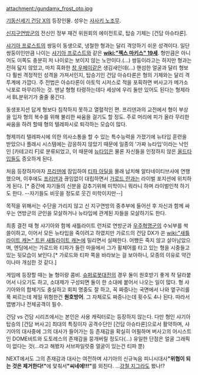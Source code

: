 attachment:/gundamx_frost_oto.jpg

[[기동신세기 건담 X]]의 등장인물. 성우는 [[사사키 노조무]].

[[신지구연방군]]의 전신인 정부 재건 위원회의 에이전트로, 탑승 기체는 [건담 아슈타론].

[[샤기아 프로스트]]의 쌍둥이 동생으로, 냉철한 형과는 달리 격앙하기 쉬운 성격이다. 일단 쌍둥이인만큼 나이는 [[샤기아 프로스트]]와 같은 '''[[wiki:"젝스 마키스" 19세]]'''. 형만큼은 아니어도 이쪽도 충분히 저 나이로는 보이지 않는 노안이다.(...)
쌍둥이라고는 하지만 형과는 전혀 닯지 않았고, 마치 흑화한 [[창 우페이]]같은 생김새인데(...) 핸섬한 얼굴과 달리 형보다 훨씬 격정적인 성격을 가져서인지, 탑승기인 건담 아슈타론은 형의 기체와는 달리 격투계에 가깝다. 주 전법은 아슈타론이 아토믹 시저스로 적을 포획하면 버사고가 메가소닉포로 마무리하는 것. 
맨날 형형 타령하는데다 세상에 우리 둘만 있어도 된다는 형제라서 BL분위기가 줄줄 풍긴다.

동생포지션 답게 형보다 침착하지 못하고 열혈적인 편.
프리덴과의 교전에서 형이 부상을 입자 형의 복수를 위해 불리한 싸움을 걸기도 할 정도.
주로 머리에 피가 올라 무리한 싸움을 하려 할때 형의 텔레파시로 퇴각하는 모습이 많다.

형제끼리 텔레파시에 의한 의사소통을 할 수 있는 특수능력을 가졌기에 뉴타입 훈련을 받았으나 플래시 시스템에는 감응하지 않았기 때문에 일종의 '가짜 뉴타입'이라는 낙인인 [카테고리 F]로 분류되었고, 이 때문에 [[뉴타입]]은 물론 자신들을 인정하지 않은 [[올드타입]]들도 증오하게 된다.

처음 등장하자마자 [[프리덴]]에 잠입하여 [[티파 아딜]]을 몰래 납치해 알타네이티브사에 연행했으며, 이후에도 [[프리덴]]과 끊임없이 대립하면서 [[가로드 란]]과는 라이벌 포지션에 위치하게 된다. [* 중간에 자기들의 신분을 감추기위해 미학이니 뭐라니 하며 라이벌인척 하기도 한다. --자기들도 비웃을 정도로 웃긴 미학이지만--]

목적을 위해서는 수단을 가리지 않고 신 지구연방의 중추부에 들어선 후 자신과 함께 싸우는 연방군의 군인을 모살하거나 뉴타입에 관계된 자들을 모살하기도 한다. 

최종 결전 때 형 샤기아와 함께 새틀라이트 런처로 연방군과 [[우주혁명군]]의 수뇌부를 싹쓸이하고, 이어서 모든 뉴타입을 죽이려고 하였지만 가로드의 건담 DX가 쏜 [[wiki:"새틀라이트 캐논" 트윈 새틀라이트 캐논]]에 밀리면서 실패한다. 어쨌든 죽지 않고 살아남았으며, 엔딩에서는 가로드와 티파가 들린 마을에서 그가 휠체어를 타고 있는 형을 시중들고 있는 뒷모습이 보인다.[* 가로드와 티파 쪽을 바라보는 걸 보아하니, 모종의 이유로 약간이나마 개심한 것 같다.]

게임에 등장할 때는 늘 형이랑 콤비. [[슈퍼로봇대전]]의 경우 둘이 원호받기 좋게 착 달라붙어서 나오기도 하고, 소대제가 구성되면 둘이 한 소대에 붙어서 나오는 일이 많다. 형 샤기아와의 합체기도 충실하고 회피 명중도 잘 하고, 꼭 짜증나는 국면에서 나와 옆구리를 푹 찌르는데 제일 위험한건 '''원호방어'''. 그 자체로도 짜증나는데 횟수도 4나 된다. 따라서 맵병기나 전체공격이 필수.

건담 vs 건담 시리즈에서는 본인은 사용 캐릭터로는 등장하지 않는다. 다만 형인 샤기아 탑승의 [건담 버사고] 최대의 특징이자 공격수단인 [건담 아슈타론]으로서 활약하며, 샤기아의 대사중에 그의 대사가 들어가는 등 존재감을 확실히 어필하며 버사고의 어시스트인 DOME비트와 도토레스의 존재감을 뭉개버릴 정도다(...)
유일한 단점은 얼굴 그래픽이 없다는 것(...라고 해봤자 서브파일럿중 얼굴이 있는건 티파 뿐)

NEXT에서도 그의 존재감과 대사는 여전하며 샤기아의 신규녹음 피니시대사''' "위협이 되는 것은 제거한다!" '''에 맟춰서''' "씨네에!!!" '''를 외친다. ...[[강철 지그]]라도 봤나!?
